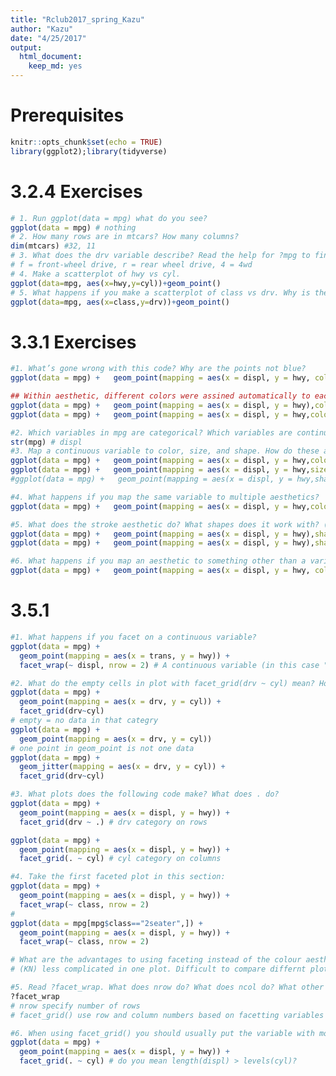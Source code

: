 ```yaml
---
title: "Rclub2017_spring_Kazu"
author: "Kazu"
date: "4/25/2017"
output: 
  html_document: 
    keep_md: yes
---
```

# Prerequisites
```r
knitr::opts_chunk$set(echo = TRUE)
library(ggplot2);library(tidyverse)
```
# 3.2.4 Exercises
```r
# 1. Run ggplot(data = mpg) what do you see?
ggplot(data = mpg) # nothing
# 2. How many rows are in mtcars? How many columns?
dim(mtcars) #32, 11
# 3. What does the drv variable describe? Read the help for ?mpg to find out.
# f = front-wheel drive, r = rear wheel drive, 4 = 4wd
# 4. Make a scatterplot of hwy vs cyl.
ggplot(data=mpg, aes(x=hwy,y=cyl))+geom_point()
# 5. What happens if you make a scatterplot of class vs drv. Why is the plot not useful?
ggplot(data=mpg, aes(x=class,y=drv))+geom_point()
```
# 3.3.1 Exercises
```r
#1. What’s gone wrong with this code? Why are the points not blue?
ggplot(data = mpg) +   geom_point(mapping = aes(x = displ, y = hwy, color = "blue")) 

## Within aesthetic, different colors were assined automatically to each level of variables in data (eg. year)
ggplot(data = mpg) +   geom_point(mapping = aes(x = displ, y = hwy),colour="blue") # outside aesthetic
ggplot(data = mpg) +   geom_point(mapping = aes(x = displ, y = hwy,colour=as.factor(year))) # example of colours within aesthetic

#2. Which variables in mpg are categorical? Which variables are continuous? (Hint: type ?mpg to read the documentation for the dataset). arow can you see this information when you run mpg?
str(mpg) # displ
#3. Map a continuous variable to color, size, and shape. How do these aesthetics behave differently for categorical vs. continuous variables?
ggplot(data = mpg) +   geom_point(mapping = aes(x = displ, y = hwy,colour=displ)) # color. continuous color gradient
ggplot(data = mpg) +   geom_point(mapping = aes(x = displ, y = hwy,size=displ)) # size. discreate size
#ggplot(data = mpg) +   geom_point(mapping = aes(x = displ, y = hwy,shape=displ)) # Error: A continuous variable can not be mapped to shape

#4. What happens if you map the same variable to multiple aesthetics?
ggplot(data = mpg) +   geom_point(mapping = aes(x = displ, y = hwy,colour=displ)) # colour and x-axis are redundant.

#5. What does the stroke aesthetic do? What shapes does it work with? (Hint: use ?geom_point)
ggplot(data = mpg) +   geom_point(mapping = aes(x = displ, y = hwy),shape = 10,fill="white",size=5,stroke=5) # stroke is effective in certain shape?
ggplot(data = mpg) +   geom_point(mapping = aes(x = displ, y = hwy),shape = 21,fill="white",size=5,stroke=5) # stroke is effective in certain shape

#6. What happens if you map an aesthetic to something other than a variable name, like aes(colour = displ < 5)?
ggplot(data = mpg) +   geom_point(mapping = aes(x = displ, y = hwy, colour=displ<5))  # two colours (boundary is 5) becasue displ<5 gave us True/False vectors. Interesting!

```
# 3.5.1
```r
#1. What happens if you facet on a continuous variable?
ggplot(data = mpg) + 
  geom_point(mapping = aes(x = trans, y = hwy)) + 
  facet_wrap(~ displ, nrow = 2) # A continuous variable (in this case "displ") was treated as discrite numbers. 

#2. What do the empty cells in plot with facet_grid(drv ~ cyl) mean? How do they relate to this plot?
ggplot(data = mpg) + 
  geom_point(mapping = aes(x = drv, y = cyl)) +
  facet_grid(drv~cyl)
# empty = no data in that categry
ggplot(data = mpg) + 
  geom_point(mapping = aes(x = drv, y = cyl))
# one point in geom_point is not one data
ggplot(data = mpg) + 
  geom_jitter(mapping = aes(x = drv, y = cyl)) +
  facet_grid(drv~cyl)  

#3. What plots does the following code make? What does . do?
ggplot(data = mpg) + 
  geom_point(mapping = aes(x = displ, y = hwy)) +
  facet_grid(drv ~ .) # drv category on rows

ggplot(data = mpg) + 
  geom_point(mapping = aes(x = displ, y = hwy)) +
  facet_grid(. ~ cyl) # cyl category on columns

#4. Take the first faceted plot in this section:
ggplot(data = mpg) + 
  geom_point(mapping = aes(x = displ, y = hwy)) + 
  facet_wrap(~ class, nrow = 2)
# 
ggplot(data = mpg[mpg$class=="2seater",]) + 
  geom_point(mapping = aes(x = displ, y = hwy)) + 
  facet_wrap(~ class, nrow = 2)

# What are the advantages to using faceting instead of the colour aesthetic? What are the disadvantages? How might the balance change if you had a larger dataset?
# (KN) less complicated in one plot. Difficult to compare differnt plots in details (Eg. how much overlapped)

#5. Read ?facet_wrap. What does nrow do? What does ncol do? What other options control the layout of the individual panels? Why doesn’t facet_grid() have nrow and ncol variables?
?facet_wrap
# nrow specify number of rows
# facet_grid() use row and column numbers based on facetting variables automatically.

#6. When using facet_grid() you should usually put the variable with more unique levels in the columns. Why?
ggplot(data = mpg) + 
  geom_point(mapping = aes(x = displ, y = hwy)) +
  facet_grid(. ~ cyl) # do you mean length(displ) > levels(cyl)?

```